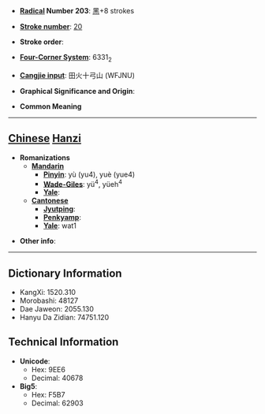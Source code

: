 * '''[[Wiktionary:Chinese radical index| Radical]] Number 203''': [[Wiktionary:Chinese radical index 黑|黑]]+8 strokes

* '''[[Wiktionary:Chinese total strokes index|Stroke number]]''': [[Wiktionary:Chinese total strokes index 20|20]]

* '''Stroke order''': 

* '''[[Wiktionary:Chinese four corner index|Four-Corner System]]''': 6331<sub>2</sub>

* '''[[Wiktionary:Chinese Cangjie index|Cangjie input]]''': 田火十弓山 (WFJNU)

* '''Graphical Significance and Origin''': 

* '''Common Meaning'''

----

== [[Chinese]] [[Hanzi]] ==

* '''Romanizations'''
** '''[[Mandarin]]'''
*** '''[[Pinyin]]''': yù (yu4), yuè (yue4)
*** '''[[Wade-Giles]]''': yü<sup>4</sup>, yüeh<sup>4</sup>
*** '''[[Yale]]''': 
** '''[[Cantonese]]'''
*** '''[[Jyutping]]''':
*** '''[[Penkyamp]]''': 
*** '''[[Yale]]''': wat1

* '''Other info''': 

----

== Dictionary Information ==

* KangXi: 1520.310
* Morobashi: 48127
* Dae Jaweon: 2055.130
* Hanyu Da Zidian: 74751.120

== Technical Information ==

* '''Unicode''':
** Hex: 9EE6
** Decimal: 40678
* '''Big5''':
** Hex: F5B7
** Decimal: 62903